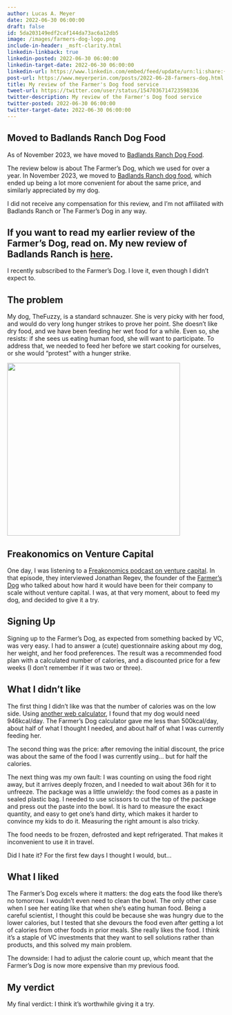 ```yaml
---
author: Lucas A. Meyer
date: 2022-06-30 06:00:00
draft: false
id: 5da203149edf2caf144da73ac6a12db5
image: /images/farmers-dog-logo.png
include-in-header: _msft-clarity.html
linkedin-linkback: true
linkedin-posted: 2022-06-30 06:00:00
linkedin-target-date: 2022-06-30 06:00:00
linkedin-url: https://www.linkedin.com/embed/feed/update/urn:li:share:{response.get('id')}
post-url: https://www.meyerperin.com/posts/2022-06-28-farmers-dog.html
title: My review of the Farmer's Dog food service
tweet-url: https://twitter.com/user/status/1547036714723598336
twitter-description: My review of the Farmer's Dog food service
twitter-posted: 2022-06-30 06:00:00
twitter-target-date: 2022-06-30 06:00:00
---
```


:::{.callout-important}
## Moved to Badlands Ranch Dog Food

As of November 2023, we have moved to [Badlands Ranch Dog Food](2023-11-03-badlands_ranch.qmd). 

:::

The review below is about The Farmer's Dog, which we used for over a year. In November 2023, we moved to [Badlands Ranch dog food](2023-11-03-badlands_ranch.qmd), which ended up being a lot more convenient for about the same price, and similarly appreciated by my dog. 

I did not receive any compensation for this review, and I'm not affiliated with Badlands Ranch or The Farmer's Dog in any way. 

If you want to read my earlier review of the Farmer's Dog, read on. My new review of Badlands Ranch is [here](2023-11-03-badlands_ranch.qmd).
---

I recently subscribed to the Farmer's Dog. I love it, even though I didn't expect to.

## The problem

My dog, TheFuzzy, is a standard schnauzer. She is very picky with her food, and would do very long hunger strikes to prove her point. She doesn't like dry food, and we have been feeding her wet food for a while. Even so, she resists: if she sees us eating human food, she will want to participate. To address that, we needed to feed her before we start cooking for ourselves, or she would "protest" with a hunger strike.

![](/images/gyspy-batman.png){height=400px}

## Freakonomics on Venture Capital

One day, I was listening to a [Freakonomics podcast on venture capital](https://freakonomics.com/podcast/is-venture-capital-the-secret-sauce-of-the-american-economy/). In that episode, they interviewed Jonathan Regev, the founder of the [Farmer's Dog](https://www.thefarmersdog.com) who talked about how hard it would have been for their company to scale without venture capital. I was, at that very moment, about to feed my dog, and decided to give it a try.

## Signing Up

Signing up to the Farmer's Dog, as expected from something backed by VC, was very easy. I had to answer a (cute) questionnaire asking about my dog, her weight, and her food preferences. The result was a recommended food plan with a calculated number of calories, and a discounted price for a few weeks (I don't remember if it was two or three). 

## What I didn't like

The first thing I didn't like was that the number of calories was on the low side. Using [another web calculator](https://vetcalculators.com/calories.html), I found that my dog would need 946kcal/day. The Farmer's Dog calculator gave me less than 500kcal/day, about half of what I thought I needed, and about half of what I was currently feeding her. 

The second thing was the price: after removing the initial discount, the price was about the same of the food I was currently using... but for half the calories.

The next thing was my own fault: I was counting on using the food right away, but it arrives deeply frozen, and I needed to wait about 36h for it to unfreeze. The package was a little unwieldy: the food comes as a paste in sealed plastic bag. I needed to use scissors to cut the top of the package and press out the paste into the bowl. It is hard to measure the exact quantity, and easy to get one's hand dirty, which makes it harder to convince my kids to do it. Measuring the right amount is also tricky.

The food needs to be frozen, defrosted and kept refrigerated. That makes it inconvenient to use it in travel.

Did I hate it? For the first few days I thought I would, but...

## What I liked

The Farmer's Dog excels where it matters: the dog eats the food like there's no tomorrow. I wouldn't even need to clean the bowl. The only other case when I see her eating like that when she's eating human food. Being a careful scientist, I thought this could be because she was hungry due to the lower calories, but I tested that she devours the food even after getting a lot of calories from other foods in prior meals. She really likes the food. I think it's a staple of VC investments that they want to sell solutions rather than products, and this solved my main problem.

The downside: I had to adjust the calorie count up, which meant that the Farmer's Dog is now more expensive than my previous food. 

## My verdict

My final verdict: I think it's worthwhile giving it a try.
